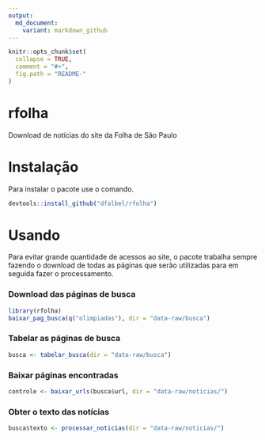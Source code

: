 ```yaml
---
output:
  md_document:
    variant: markdown_github
---
```


<!-- README.md is generated from README.Rmd. Please edit that file -->

```r
knitr::opts_chunk$set(
  collapse = TRUE,
  comment = "#>",
  fig.path = "README-"
)
```

# rfolha

Download de notícias do site da Folha de São Paulo

# Instalação

Para instalar o pacote use o comando.

```r
devtools::install_github("dfalbel/rfolha")
```

# Usando

Para evitar grande quantidade de acessos ao site, o pacote trabalha sempre fazendo
o download de todas as páginas que serão utilizadas para em seguida fazer o processamento.

### Download das páginas de busca

```r
library(rfolha)
baixar_pag_busca(q("olimpiadas"), dir = "data-raw/busca")
```

### Tabelar as páginas de busca

```r
busca <- tabelar_busca(dir = "data-raw/busca")
```

### Baixar páginas encontradas

```r
controle <- baixar_urls(busca$url, dir = "data-raw/noticias/")
```

### Obter o texto das notícias

```r
busca$texto <- processar_noticias(dir = "data-raw/noticias/")
```





